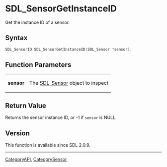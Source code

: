 = SDL_SensorGetInstanceID =

Get the instance ID of a sensor.

== Syntax ==

<syntaxhighlight lang='c'>
SDL_SensorID SDL_SensorGetInstanceID(SDL_Sensor *sensor);
</syntaxhighlight>

== Function Parameters ==

{|
|'''sensor'''
|The [[SDL_Sensor]] object to inspect
|}

== Return Value ==

Returns the sensor instance ID, or -1 if <code>sensor</code> is NULL.

== Version ==

This function is available since SDL 2.0.9.

----
[[CategoryAPI]], [[CategorySensor]]


